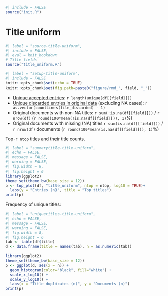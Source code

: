 ```r
#| include = FALSE
source("init.R")
```
# Title uniform

```r
#| label = "source-title-uniform",
#| include = FALSE,
#| eval = knit_bookdown
# Title fields
source("title_uniform.R")
```

```r
#| label = "setup-title-uniform",
#| include = FALSE
knitr::opts_chunk$set(echo = TRUE)
knitr::opts_chunk$set(fig.path=paste0("figure/rmd_", field, "_"))
```

* [Unique accepted entries](dataTable/data_table.html?path=../`r file_accepted`): `r length(unique(df[[field]]))`
* [Unique discarded entries in original data](dataTable/data_table.html?path=../`r file_discarded`) (excluding NA cases): `r as.vector(countLines(file_discarded) - 1)`
* Original documents with non-NA titles: `r sum(!is.na(df[[field]]))` / `r nrow(df)` (`r round(100*mean(!is.na(df[[field]])), 1)`%)
* Original documents with missing (NA) titles `r sum(is.na(df[[field]]))` / `r nrow(df)` documents (`r round(100*mean(is.na(df[[field]])), 1)`%)


Top-`r ntop` titles and their title counts.

```r
#| label = "summarytitle-title-uniform",
#| echo = FALSE,
#| message = FALSE,
#| warning = FALSE,
#| fig.width = 8,
#| fig.height = 6
library(ggplot2)
theme_set(theme_bw(base_size = 12))
p <- top_plot(df, "title_uniform", ntop = ntop, log10 = TRUE)+
  labs(y = "Entries (n)", title = "Top titles")
print(p)
```


Frequency of unique titles:
  
```r
#| label = "uniquetitles-title-uniform",
#| echo = FALSE,
#| message = FALSE,
#| warning = FALSE,
#| fig.width = 8,
#| fig.height = 6
tab <- table(df$title)
d <- data.frame(title = names(tab), n = as.numeric(tab))

library(ggplot2)
theme_set(theme_bw(base_size = 12))
p <- ggplot(d, aes(x = n)) +
  geom_histogram(color="black", fill="white") +
  scale_x_log10() +
  scale_y_log10() +
  labs(x = "Title duplicates (n)", y = "Documents (n)")
print(p)
```
